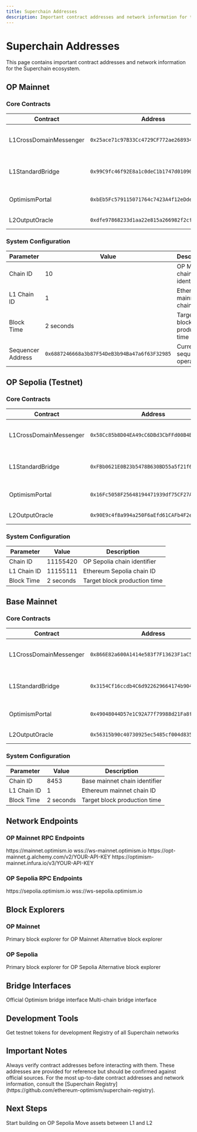 ```yaml
---
title: Superchain Addresses
description: Important contract addresses and network information for the Superchain.
---
```


# Superchain Addresses

This page contains important contract addresses and network information for the Superchain ecosystem.

## OP Mainnet

### Core Contracts

| Contract | Address | Description |
|----------|---------|-------------|
| L1CrossDomainMessenger | `0x25ace71c97B33Cc4729CF772ae268934F7ab5fA1` | Cross-domain message passing |
| L1StandardBridge | `0x99C9fc46f92E8a1c0deC1b1747d010903E884bE1` | Standard bridge for ETH and ERC20 |
| OptimismPortal | `0xbEb5Fc579115071764c7423A4f12eDde41f106Ed` | Deposit and withdrawal portal |
| L2OutputOracle | `0xdfe97868233d1aa22e815a266982f2cf17685a27` | L2 state root oracle |

### System Configuration

| Parameter | Value | Description |
|-----------|-------|-------------|
| Chain ID | 10 | OP Mainnet chain identifier |
| L1 Chain ID | 1 | Ethereum mainnet chain ID |
| Block Time | 2 seconds | Target block production time |
| Sequencer Address | `0x6887246668a3b87F54DeB3b94Ba47a6f63F32985` | Current sequencer operator |

## OP Sepolia (Testnet)

### Core Contracts

| Contract | Address | Description |
|----------|---------|-------------|
| L1CrossDomainMessenger | `0x58Cc85b8D04EA49cC6DBd3CbFFd00B4B8D6cb3ef` | Cross-domain message passing |
| L1StandardBridge | `0xFBb0621E0B23b5478B630BD55a5f21f67730B0F1` | Standard bridge for ETH and ERC20 |
| OptimismPortal | `0x16Fc5058F25648194471939df75CF27A2fdC48BC` | Deposit and withdrawal portal |
| L2OutputOracle | `0x90E9c4f8a994a250F6aEfd61CAFb4F2e895D458F` | L2 state root oracle |

### System Configuration

| Parameter | Value | Description |
|-----------|-------|-------------|
| Chain ID | 11155420 | OP Sepolia chain identifier |
| L1 Chain ID | 11155111 | Ethereum Sepolia chain ID |
| Block Time | 2 seconds | Target block production time |

## Base Mainnet

### Core Contracts

| Contract | Address | Description |
|----------|---------|-------------|
| L1CrossDomainMessenger | `0x866E82a600A1414e583f7F13623F1aC5d58b0Afa` | Cross-domain message passing |
| L1StandardBridge | `0x3154Cf16ccdb4C6d922629664174b904d80F2C35` | Standard bridge for ETH and ERC20 |
| OptimismPortal | `0x49048044D57e1C92A77f79988d21Fa8fAF74E97e` | Deposit and withdrawal portal |
| L2OutputOracle | `0x56315b90c40730925ec5485cf004d835058518A0` | L2 state root oracle |

### System Configuration

| Parameter | Value | Description |
|-----------|-------|-------------|
| Chain ID | 8453 | Base mainnet chain identifier |
| L1 Chain ID | 1 | Ethereum mainnet chain ID |
| Block Time | 2 seconds | Target block production time |

## Network Endpoints

### OP Mainnet RPC Endpoints

<CardGroup cols={2}>
  <Card title="Public RPC" icon="globe">
    https://mainnet.optimism.io
  </Card>
  <Card title="WebSocket" icon="link">
    wss://ws-mainnet.optimism.io
  </Card>
  <Card title="Alchemy" icon="network-wired">
    https://opt-mainnet.g.alchemy.com/v2/YOUR-API-KEY
  </Card>
  <Card title="Infura" icon="network-wired">
    https://optimism-mainnet.infura.io/v3/YOUR-API-KEY
  </Card>
</CardGroup>

### OP Sepolia RPC Endpoints

<CardGroup cols={2}>
  <Card title="Public RPC" icon="globe">
    https://sepolia.optimism.io
  </Card>
  <Card title="WebSocket" icon="link">
    wss://ws-sepolia.optimism.io
  </Card>
</CardGroup>

## Block Explorers

### OP Mainnet

<CardGroup cols={2}>
  <Card title="Optimistic Etherscan" href="https://optimistic.etherscan.io/" icon="search">
    Primary block explorer for OP Mainnet
  </Card>
  <Card title="Blockscout" href="https://optimism.blockscout.com/" icon="search">
    Alternative block explorer
  </Card>
</CardGroup>

### OP Sepolia

<CardGroup cols={2}>
  <Card title="Optimistic Etherscan" href="https://sepolia-optimistic.etherscan.io/" icon="search">
    Primary block explorer for OP Sepolia
  </Card>
  <Card title="Blockscout" href="https://optimism-sepolia.blockscout.com/" icon="search">
    Alternative block explorer
  </Card>
</CardGroup>

## Bridge Interfaces

<CardGroup cols={2}>
  <Card title="Official Bridge" href="https://app.optimism.io/bridge" icon="bridge">
    Official Optimism bridge interface
  </Card>
  <Card title="Superchain Bridge" href="https://superbridge.app/" icon="bridge">
    Multi-chain bridge interface
  </Card>
</CardGroup>

## Development Tools

<CardGroup cols={2}>
  <Card title="Superchain Faucet" href="https://console.optimism.io/faucet" icon="faucet">
    Get testnet tokens for development
  </Card>
  <Card title="Superchain Registry" href="https://github.com/ethereum-optimism/superchain-registry" icon="database">
    Registry of all Superchain networks
  </Card>
</CardGroup>

## Important Notes

<Warning>
Always verify contract addresses before interacting with them. These addresses are provided for reference but should be confirmed against official sources.
</Warning>

<Info>
For the most up-to-date contract addresses and network information, consult the [Superchain Registry](https://github.com/ethereum-optimism/superchain-registry).
</Info>

## Next Steps

<CardGroup cols={2}>
  <Card title="Deploy to Testnet" href="/app-developers/building-apps" icon="rocket">
    Start building on OP Sepolia
  </Card>
  <Card title="Bridge Assets" href="https://app.optimism.io/bridge" icon="bridge">
    Move assets between L1 and L2
  </Card>
</CardGroup> 